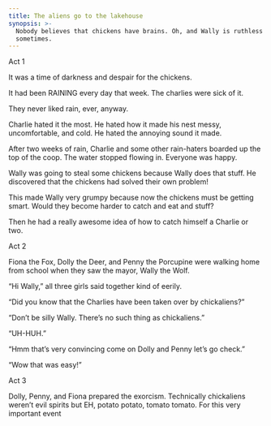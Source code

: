 ```yaml
---
title: The aliens go to the lakehouse
synopsis: >-
  Nobody believes that chickens have brains. Oh, and Wally is ruthless
  sometimes.
---
```


Act 1

It was a time of darkness and despair for the chickens.

It had been RAINING every day that week. The charlies were sick of it.

They never liked rain, ever, anyway.

Charlie hated it the most. He hated how it made his nest messy, uncomfortable, and cold. He hated the annoying sound it made.

After two weeks of rain, Charlie and some other rain-haters boarded up the top of the coop. The water stopped flowing in. Everyone was happy. 

Wally was going to steal some chickens because Wally does that stuff. He discovered that the chickens had solved their own problem!

This made Wally very grumpy because now the chickens must be getting smart. Would they become harder to catch and eat and stuff? 

Then he had a really awesome idea of how to catch himself a Charlie or two.

Act 2

Fiona the Fox, Dolly the Deer, and Penny the Porcupine were walking home from school when they saw the mayor, Wally the Wolf. 

“Hi Wally,” all three girls said together kind of eerily. 

“Did you know that the Charlies have been taken over by chickaliens?” 

“Don’t be silly Wally. There’s no such thing as chickaliens.” 

“UH-HUH.” 

“Hmm that’s very convincing come on Dolly and Penny let’s go check.” 

“Wow that was easy!” 

Act 3 

Dolly, Penny, and Fiona prepared the exorcism. Technically chickaliens weren’t evil spirits but EH, potato potato, tomato tomato. For this very important event 
